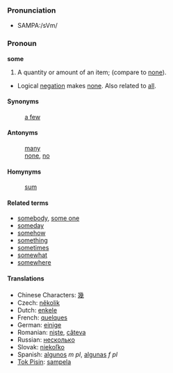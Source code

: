 ===Pronunciation===
*SAMPA:/sVm/

=== Pronoun ===
'''some'''

# A quantity or amount of an item; (compare to [[none]]).
* Logical [[negation]] makes [[none]].  Also related to [[all]].

====Synonyms====
:[[a few]]

====Antonyms====
:[[many]]
:[[none]], [[no]]

====Homynyms====
:[[sum]]

==== Related terms ====
*[[somebody]], [[some one]]
*[[someday]]
*[[somehow]]
*[[something]]
*[[sometimes]]
*[[somewhat]]
*[[somewhere]]

==== Translations ====
*Chinese Characters: [[幾]]
*Czech: [[několik]]
*Dutch: [[enkele]]
*French: [[quelques]]
*German: [[einige]]
*Romanian: [[nişte]], [[câteva]]
*Russian: [[нeскoлькo]] 
*Slovak: [[niekoľko]]
*Spanish: [[algunos]] ''m pl'', [[algunas]] ''f pl''
*[[Tok Pisin]]: [[sampela]]